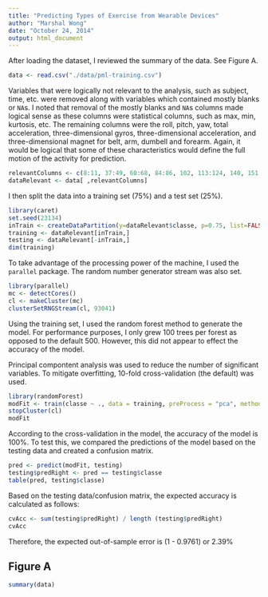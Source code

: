 ```yaml
---
title: "Predicting Types of Exercise from Wearable Devices"
author: "Marshal Wong"
date: "October 24, 2014"
output: html_document
---
```


After loading the dataset, I reviewed the summary of the data.  See Figure A.
```r
data <- read.csv("./data/pml-training.csv")
```

Variables that were logically not relevant to the analysis, such as subject,
time, etc. were removed along with variables which contained mostly blanks or
`NA`s.  I noted that removal of the mostly blanks and `NA`s columns made 
logical sense as these columns were statistical columns, such as max, min, 
kurtosis, etc.  The remaining columns were the roll, pitch, yaw, total
acceleration, three-dimensional gyros, three-dimensional acceleration, and
three-dimensional magnet for belt, arm, dumbell and forearm.  Again, it would
be logical that some of these characteristics would define the full motion of the
activity for prediction.

```r
relevantColumns <- c(8:11, 37:49, 60:68, 84:86, 102, 113:124, 140, 151:160)
dataRelevant <- data[ ,relevantColumns]
```

I then split the data into a training set (75%) and a test set (25%).

```r
library(caret) 
set.seed(23134)
inTrain <- createDataPartition(y=dataRelevant$classe, p=0.75, list=FALSE)
training <- dataRelevant[inTrain,]
testing <- dataRelevant[-inTrain,]
dim(training)
```

To take advantage of the processing power of the machine, I used the `parallel`
package.  The random number generator stream was also set.

```r
library(parallel)
mc <- detectCores()
cl <- makeCluster(mc)
clusterSetRNGStream(cl, 93041)
```

Using the training set, I used the random forest method to generate the model.
For performance purposes, I only grew 100 trees per forest as opposed to the
default 500.  However, this did not appear to effect the accuracy of the model.

Principal compontent analysis was used to reduce the number of significant
variables.  To mitigate overfitting, 10-fold cross-validation (the default) was
used.

```r
library(randomForest)
modFit <- train(classe ~ ., data = training, preProcess = "pca", method = "rf", trControl = trainControl(method = "cv"), prox = TRUE, ntree = 100)
stopCluster(cl)
modFit
```

According to the cross-validation in the model, the accuracy of the model is
100%.  To test this, we compared the predictions of the model based on the testing data and created a confusion matrix.

```r
pred <- predict(modFit, testing)
testing$predRight <- pred == testing$classe
table(pred, testing$classe)
```

Based on the testing data/confusion matrix, the expected accuracy is
calculated as follows:

```r
cvAcc <- sum(testing$predRight) / length (testing$predRight)
cvAcc
```

Therefore, the expected out-of-sample error is (1 - 0.9761) or 2.39%

Figure A
----------
```r
summary(data)
```
